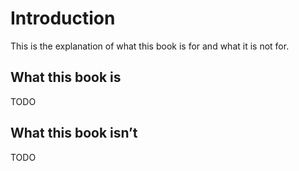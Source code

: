 # Introduction {#intro}

This is the explanation of what this book is for and what it is not for.

## What this book is

TODO

## What this book isn't

TODO